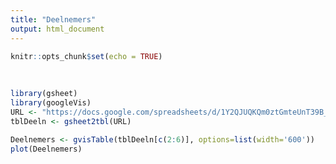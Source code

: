 ```yaml
---
title: "Deelnemers"
output: html_document
---
```


```r
knitr::opts_chunk$set(echo = TRUE)
```
<br>

```r
library(gsheet)
library(googleVis)
URL <- "https://docs.google.com/spreadsheets/d/1Y2QJUQKQm0ztGmteUnT39B_eqBH1GENkILdjHIUYmMk/edit#gid=1295086445"
tblDeeln <- gsheet2tbl(URL)

Deelnemers <- gvisTable(tblDeeln[c(2:6)], options=list(width='600'))
plot(Deelnemers)
```